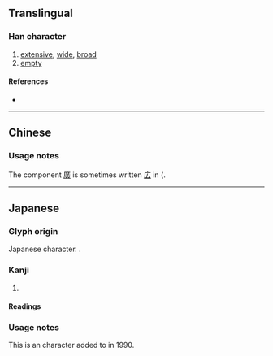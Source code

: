 {{also|曠|旷}}
{{character info/new}}
==Translingual==
{{Han simplified forms|曠|昿|旷|ex=y}}

===Han character===
{{Han char|rn=72|rad=日|as=05|sn=9|four=|canj=AII|ids=⿰日広}}

# [[extensive]], [[wide]], [[broad]]
# [[empty]]

====References====
* {{Han ref|kx=0494.181|hdz=21503.071|uh=663F|ud=26175}}

----

==Chinese==
{{zh-see|曠|v}}

===Usage notes===
The component [[廣]] is sometimes written [[広]] in {{w|Chinese calligraphy}} ({{w|Cursive script (East Asia)|cursive style)}}.

----

==Japanese==
{{ja-kanji forms|昿|曠}}

===Glyph origin===
Japanese {{w|shinjitai}} character. {{Han simp|曠|f=廣|t=広}}.

===Kanji===
{{ja-kanji|grade=|rs=日05|kyu=曠}}

# {{rfdef|ja|sort=日05}}

====Readings====
{{ja-readings
|goon=こう<くわう
|kanon=こう<くわう
|kun=あら-, あき-らか, むな-し.い, ひろ-い
}}

===Usage notes===
This is an {{w|extended shinjitai}} character added to {{w|JIS X 0208}} in 1990.